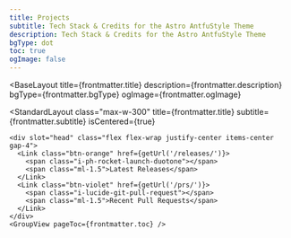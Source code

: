 ```yaml
---
title: Projects
subtitle: Tech Stack & Credits for the Astro AntfuStyle Theme
description: Tech Stack & Credits for the Astro AntfuStyle Theme
bgType: dot
toc: true
ogImage: false
---
```




<BaseLayout
  title={frontmatter.title}
  description={frontmatter.description}
  bgType={frontmatter.bgType}
  ogImage={frontmatter.ogImage}
>
  <StandardLayout
    class="max-w-300"
    title={frontmatter.title}
    subtitle={frontmatter.subtitle}
    isCentered={true}
  >
    <div slot="head" class="flex flex-wrap justify-center items-center gap-4">
      <Link class="btn-orange" href={getUrl('/releases/')}>
        <span class="i-ph-rocket-launch-duotone"></span>
        <span class="ml-1.5">Latest Releases</span>
      </Link>
      <Link class="btn-violet" href={getUrl('/prs/')}>
        <span class="i-lucide-git-pull-request"></span>
        <span class="ml-1.5">Recent Pull Requests</span>
      </Link>
    </div>
    <GroupView pageToc={frontmatter.toc} />
  </StandardLayout>
</BaseLayout>

